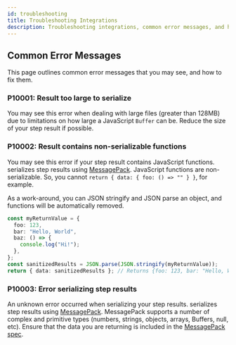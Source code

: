 ```yaml
---
id: troubleshooting
title: Troubleshooting Integrations
description: Troubleshooting integrations, common error messages, and how to fix them
---
```


## Common Error Messages

This page outlines common error messages that you may see, and how to fix them.

### P10001: Result too large to serialize

You may see this error when dealing with large files (greater than 128MB) due to limitations on how large a JavaScript `Buffer` can be.
Reduce the size of your step result if possible.

### P10002: Result contains non-serializable functions

You may see this error if your step result contains JavaScript functions.
serializes step results using [MessagePack](https://msgpack.org/index.html).
JavaScript functions are non-serializable.
So, you cannot `return { data: { foo: () => "" } }`, for example.

As a work-around, you can JSON stringify and JSON parse an object, and functions will be automatically removed.

```typescript
const myReturnValue = {
  foo: 123,
  bar: "Hello, World",
  baz: () => {
    console.log("Hi!");
  },
};
const sanitizedResults = JSON.parse(JSON.stringify(myReturnValue));
return { data: sanitizedResults }; // Returns {foo: 123, bar: "Hello, World"}
```

### P10003: Error serializing step results

An unknown error occurred when serializing your step results.
serializes step results using [MessagePack](https://msgpack.org/index.html).
MessagePack supports a number of complex and primitive types (numbers, strings, objects, arrays, Buffers, null, etc).
Ensure that the data you are returning is included in the [MessagePack spec](https://github.com/msgpack/msgpack/blob/master/spec.md).
